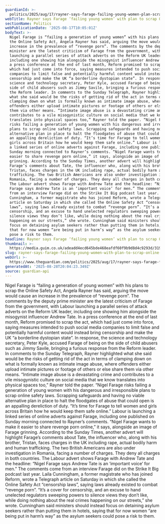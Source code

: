 ```yaml
---
guardianId: >-
  politics/2025/aug/17/rayner-says-farage-failing-young-women-plan-scrap-online-safety-act
webTitle: Rayner says Farage ‘failing young women’ with plan to scrap Online Safety Act
sectionName: Politics
webPublicationDate: '2025-08-17T10:05:01Z'
bodyText: >-
  Nigel Farage is “failing a generation of young women” with his plans to scrap
  the Online Safety Act, Angela Rayner has said, arguing the move would cause an
  increase in the prevalence of “revenge porn”. The comments by the deputy prime
  minister are the latest criticism of Farage from the government, with Labour
  launching a parallel series of attack adverts on the Reform UK leader,
  including one showing him alongside the misogynist influencer Andrew Tate. In
  a press conference at the end of last month, Reform promised to scrap the act,
  which had just come into force, saying measures intended to push social media
  companies to limit false and potentially harmful content would instead bring
  censorship and make the UK “a borderline dystopian state”. In response, the
  science and technology secretary, Peter Kyle, accused Farage of being on the
  side of child abusers such as Jimmy Savile, bringing a furious response from
  the Reform leader. In comments to the Sunday Telegraph, Rayner highlighted
  what she said would be the risks of getting rid of the act in terms of
  clamping down on what is formally known as intimate image abuse, where
  offenders either upload intimate pictures or footage of others or else share
  them via other means. “Intimate image abuse is a devastating crime and
  contributes to a vile misogynistic culture on social media that we know
  translates into physical spaces too,” Rayner told the paper. “Nigel Farage
  risks failing a generation of young women with his dangerous and irresponsible
  plans to scrap online safety laws. Scrapping safeguards and having no viable
  alternative plan in place to halt the floodgates of abuse that could open is
  an appalling dereliction of duty. “It’s time for Farage to tell women and
  girls across Britain how he would keep them safe online.” Labour is launching
  a linked series of online adverts against Farage, including one published on
  Sunday morning connected to Rayner’s comments. “Nigel Farage wants to make it
  easier to share revenge porn online,” it says, alongside an image of Farage
  grinning. According to the Sunday Times, another advert will highlight
  Farage’s comments about Tate, the influencer who, along with his brother,
  Tristan, faces charges in the UK including rape, actual bodily harm and human
  trafficking. The two British Americans are also under investigation in
  Romania, facing a number of charges. They deny all charges in both countries.
  The Labour advert shows Farage with Andrew Tate and the headline: “Nigel
  Farage says Andrew Tate is an ‘important voice’ for men.” The comments come
  from an interview Farage did on the Strike It Big podcast last year. Laila
  Cunningham, a former magistrate who has joined Reform, wrote a Telegraph
  article on Saturday in which she called the Online Safety Act “censorship
  laws”, saying laws already existed to combat “revenge porn”. “It’s a cover for
  censorship, and an excuse to hand unelected regulators sweeping powers to
  silence views they don’t like, while doing nothing about the real crimes
  happening on our streets,” she wrote. Cunningham said ministers should instead
  focus on detaining asylum seekers rather than putting them in hotels, saying
  that for now women “are being put in harm’s way” as the asylum seekers could
  pose a risk to them.
headline: Rayner says Farage ‘failing young women’ with plan to scrap Online Safety Act
thumbnail: >-
  https://media.guim.co.uk/adeadd4ecd645bde468eafdf60f9b9d8d4c9293d/319_67_3257_2605/500.jpg
slug: rayner-says-farage-failing-young-women-with-plan-to-scrap-online-safety-act
webUrl: >-
  https://www.theguardian.com/politics/2025/aug/17/rayner-says-farage-failing-young-women-plan-scrap-online-safety-act
generatedAt: '2025-08-28T20:04:23.349Z'
source: guardian-api
---
```

Nigel Farage is “failing a generation of young women” with his plans to scrap the Online Safety Act, Angela Rayner has said, arguing the move would cause an increase in the prevalence of “revenge porn”. The comments by the deputy prime minister are the latest criticism of Farage from the government, with Labour launching a parallel series of attack adverts on the Reform UK leader, including one showing him alongside the misogynist influencer Andrew Tate. In a press conference at the end of last month, Reform promised to scrap the act, which had just come into force, saying measures intended to push social media companies to limit false and potentially harmful content would instead bring censorship and make the UK “a borderline dystopian state”. In response, the science and technology secretary, Peter Kyle, accused Farage of being on the side of child abusers such as Jimmy Savile, bringing a furious response from the Reform leader. In comments to the Sunday Telegraph, Rayner highlighted what she said would be the risks of getting rid of the act in terms of clamping down on what is formally known as intimate image abuse, where offenders either upload intimate pictures or footage of others or else share them via other means. “Intimate image abuse is a devastating crime and contributes to a vile misogynistic culture on social media that we know translates into physical spaces too,” Rayner told the paper. “Nigel Farage risks failing a generation of young women with his dangerous and irresponsible plans to scrap online safety laws. Scrapping safeguards and having no viable alternative plan in place to halt the floodgates of abuse that could open is an appalling dereliction of duty. “It’s time for Farage to tell women and girls across Britain how he would keep them safe online.” Labour is launching a linked series of online adverts against Farage, including one published on Sunday morning connected to Rayner’s comments. “Nigel Farage wants to make it easier to share revenge porn online,” it says, alongside an image of Farage grinning. According to the Sunday Times, another advert will highlight Farage’s comments about Tate, the influencer who, along with his brother, Tristan, faces charges in the UK including rape, actual bodily harm and human trafficking. The two British Americans are also under investigation in Romania, facing a number of charges. They deny all charges in both countries. The Labour advert shows Farage with Andrew Tate and the headline: “Nigel Farage says Andrew Tate is an ‘important voice’ for men.” The comments come from an interview Farage did on the Strike It Big podcast last year. Laila Cunningham, a former magistrate who has joined Reform, wrote a Telegraph article on Saturday in which she called the Online Safety Act “censorship laws”, saying laws already existed to combat “revenge porn”. “It’s a cover for censorship, and an excuse to hand unelected regulators sweeping powers to silence views they don’t like, while doing nothing about the real crimes happening on our streets,” she wrote. Cunningham said ministers should instead focus on detaining asylum seekers rather than putting them in hotels, saying that for now women “are being put in harm’s way” as the asylum seekers could pose a risk to them.
